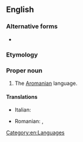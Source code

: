 ==English==
{{wikipedia|Aromanian}}

===Alternative forms===
* {{l|en|Macedo-Rumanian}} {{qual|dated}}

===Etymology===
{{prefix|en|Macedo|Romanian}}

===Proper noun===
{{en-proper noun}}

# The [[Aromanian]] language.

====Translations====
{{trans-top-also|Aromanian, the Aromanian language|Aromanian}}
* Italian: {{t|it|macedorumeno|m}}
{{trans-mid}}
* Romanian: {{t|ro|[[limba]] [[macedoromână]]|f}}, {{t|ro|macedoromână|f}}
{{trans-bottom}}

[[Category:en:Languages]]